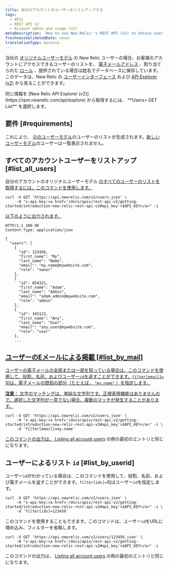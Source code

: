 ```yaml
---
title: 自分のアカウントのユーザーをリストアップする
tags:
  - APIs
  - REST API v2
  - Account admin and usage (v2)
metaDescription: 'How to use New Relic''s REST API (v2) to obtain user names, emails, roles, and IDs for your New Relic account.'
freshnessValidatedDate: never
translationType: machine
---
```


当社の [オリジナルユーザーモデル](/docs/accounts/original-accounts-billing/original-product-based-pricing/overview-user-models) の New Relic ユーザーの場合、お客様のアカウントにアクセスできるユーザーのリストを、 [電子メールアドレス](/docs/accounts-partnerships/accounts/account-setup/adding-updating-users) 、割り当てられた [ロール](/docs/accounts-partnerships/accounts/account-setup/users-roles) 、提供されている場合は姓名でデータベースに保存しています。このデータは、New Relic の [ユーザーインターフェース](/docs/accounts-partnerships/accounts/account-setup/adding-updating-users) および [API Explorer (v2)](/docs/apm/apis/api-explorer-v2/parts-api-explorer) から見ることができます。

<Callout variant="tip">
  同じ情報を [New Relic API Explorer (v2)](https://rpm.newrelic.com/api/explore) から取得するには、 **Users> GET List** を選択します。
</Callout>

## 要件 [#requirements]

これにより、 [元のユーザーモデル](/docs/accounts/original-accounts-billing/original-product-based-pricing/overview-user-models)のユーザーのリストが生成されます。[新しいユーザーモデル](/docs/accounts/original-accounts-billing/original-product-based-pricing/overview-user-models)のユーザーは一覧表示されません。

## すべてのアカウントユーザーをリストアップ [#list_all_users]

自分のアカウントのオリジナルユーザーモデル [のすべてのユーザーのリストを取得するには、このコマンドを使用します。](/docs/accounts/original-accounts-billing/original-product-based-pricing/overview-user-models)

```
curl -X GET 'https://api.newrelic.com/v2/users.json' \
     -H "x-api-key:<a href='/docs/apis/rest-api-v2/getting-started/introduction-new-relic-rest-api-v2#api_key'>$API_KEY</a>" -i
```

[以下のように出力されます。](/docs/accounts/original-accounts-billing/original-product-based-pricing/overview-user-models)

```
HTTP/1.1 200 OK
Content-Type: application/json

{
  "users": [
    {
      "id": 123456,
      "first_name": "My",
      "last_name": "Name",
      "email": "my.name@mywebsite.com",
      "role": "owner"
    },
    {
      "id": 654321,
      "first_name": "Adam",
      "last_name": "Admin",
      "email": "adam.admin@mywebsite.com",
      "role": "admin"
    },
    {
      "id": 345123,
      "first_name": "Any",
      "last_name": "User",
      "email": "any.user@mywebsite.com",
      "role": "user"
    },
    ...
```

## [ユーザーのEメールによる掲載 [#list_by_mail]](/docs/accounts/original-accounts-billing/original-product-based-pricing/overview-user-models)

[ユーザーの電子メールの全部または一部を知っている場合は、このコマンドを使用して、役割、名前、およびユーザー`id`を返すことができます。`filter[email]=`句は、電子メールの既知の部分（たとえば、 `"my.name"` ）を指定します。](/docs/accounts/original-accounts-billing/original-product-based-pricing/overview-user-models)

[**注意：** 文字のマッチングは、単純な文字列です。正規表現機能はありませんので、選択した文字列が一意でない場合、複数のマッチが発生することがあります。](/docs/accounts/original-accounts-billing/original-product-based-pricing/overview-user-models)

```
curl -X GET 'https://api.newrelic.com/v2/users.json' \
     -H "x-api-key:<a href='/docs/apis/rest-api-v2/getting-started/introduction-new-relic-rest-api-v2#api_key'>$API_KEY</a>" -i \
     -d 'filter[email]=my.name'
```

[このコマンドの出力は、 ](/docs/accounts/original-accounts-billing/original-product-based-pricing/overview-user-models)[Listing all account users](#list_all_users) の例の最初のエントリと同じになります。

## ユーザーによるリスト `id` [#list_by_userid]

ユーザー`id`がわかっている場合は、このコマンドを使用して、役割、名前、および電子メールを返すことができます。`filter[ids]=`句はユーザー`id`を指定します。

```
curl -X GET 'https://api.newrelic.com/v2/users.json' \
     -H "x-api-key:<a href='/docs/apis/rest-api-v2/getting-started/introduction-new-relic-rest-api-v2#api_key'>$API_KEY</a>" -i \
     -d 'filter[ids]=123456'
```

このコマンドを使用することもできます。このコマンドは、ユーザー`id`をURLに埋め込み、フィルターを省略します。

```
curl -X GET 'https://api.newrelic.com/v2/users/123456.json' \
     -H "x-api-key:<a href='/docs/apis/rest-api-v2/getting-started/introduction-new-relic-rest-api-v2#api_key'>$API_KEY</a>" -i
```

このコマンドの出力は、 [Listing all account users](#list_all_users) の例の最初のエントリと同じになります。